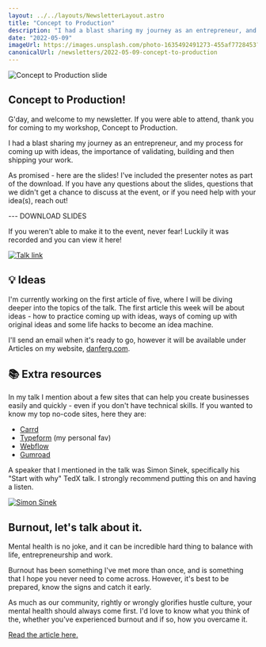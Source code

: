 ```yaml
---
layout: ../../layouts/NewsletterLayout.astro
title: "Concept to Production"
description: "I had a blast sharing my journey as an entrepreneur, and my process for coming up with ideas, the importance of validating, building and shipping your work."
date: "2022-05-09"
imageUrl: https://images.unsplash.com/photo-1635492491273-455af7728453?ixlib=rb-1.2.1&ixid=MnwxMjA3fDB8MHxwaG90by1wYWdlfHx8fGVufDB8fHx8&auto=format&fit=crop&w=1260&q=80
canonicalUrl: /newsletters/2022-05-09-concept-to-production
---
```


![Concept to Production slide](/assets/newsletter/2022-05-09/concept-to-production.webp)

## Concept to Production!

G'day, and welcome to my newsletter. If you were able to attend, thank you for coming to my workshop, Concept to Production.

I had a blast sharing my journey as an entrepreneur, and my process for coming up with ideas, the importance of validating, building and then shipping your work.

As promised - here are the slides! I've included the presenter notes as part of the download. If you have any questions about the slides, questions that we didn't get a chance to discuss at the event, or if you need help with your idea(s), reach out!

--- DOWNLOAD SLIDES

If you weren't able to make it to the event, never fear! Luckily it was recorded and you can view it here!

[![Talk link](/assets/newsletter/2022-05-09/talk-slide.png)](https://www.youtube.com/watch?v=_SZP7QmIIfE)

## 💡 Ideas

I'm currently working on the first article of five, where I will be diving deeper into the topics of the talk. The first article this week will be about ideas - how to practice coming up with ideas, ways of coming up with original ideas and some life hacks to become an idea machine.

I'll send an email when it's ready to go, however it will be available under Articles on my website, [danferg.com](https://danferg.com).

## 📚 Extra resources

In my talk I mention about a few sites that can help you create businesses easily and quickly - even if you don't have technical skills. If you wanted to know my top no-code sites, here they are:

- [Carrd](https://carrd.co/)
- [Typeform](https://www.typeform.com/) (my personal fav)
- [Webflow](https://webflow.com/)
- [Gumroad](https://gumroad.com/)

A speaker that I mentioned in the talk was Simon Sinek, specifically his "Start with why" TedX talk. I strongly recommend putting this on and having a listen.

[![Simon Sinek](/assets/newsletter/2022-05-09/simon-sinek.png)](https://www.youtube.com/watch?v=u4ZoJKF_VuA)

## Burnout, let's talk about it.

Mental health is no joke, and it can be incredible hard thing to balance with life, entrepreneurship and work.

Burnout has been something I've met more than once, and is something that I hope you never need to come across. However, it's best to be prepared, know the signs and catch it early.

As much as our community, rightly or wrongly glorifies hustle culture, your mental health should always come first. I'd love to know what you think of the, whether you've experienced burnout and if so, how you overcame it.

[Read the article here.](https://danferg.com/articles/burnout-lets-talk-about-it)
